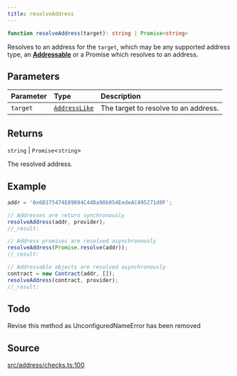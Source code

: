 ```yaml
---
title: resolveAddress
---
```


```ts
function resolveAddress(target): string | Promise<string>
```

Resolves to an address for the `target`, which may be any supported address type, an
[**Addressable**](../interfaces/Addressable) or a Promise which resolves to an address.

## Parameters

| Parameter | Type | Description |
| :------ | :------ | :------ |
| `target` | [`AddressLike`](/content/type-aliases/AddressLike) | The target to resolve to an address. |

## Returns

`string` \| `Promise`\<`string`\>

The resolved address.

## Example

```js
addr = '0x6B175474E89094C44Da98b954EedeAC495271d0F';

// Addresses are return synchronously
resolveAddress(addr, provider);
//_result:

// Address promises are resolved asynchronously
resolveAddress(Promise.resolve(addr));
//_result:

// Addressable objects are resolved asynchronously
contract = new Contract(addr, []);
resolveAddress(contract, provider);
//_result:

```

## Todo

Revise this method as UnconfiguredNameError has been removed

## Source

[src/address/checks.ts:100](https://github.com/dominant-strategies/quais-6.js/blob/95934f9b18ff90a0666dd9772179b612f2ad5510/src/address/checks.ts#L100)
